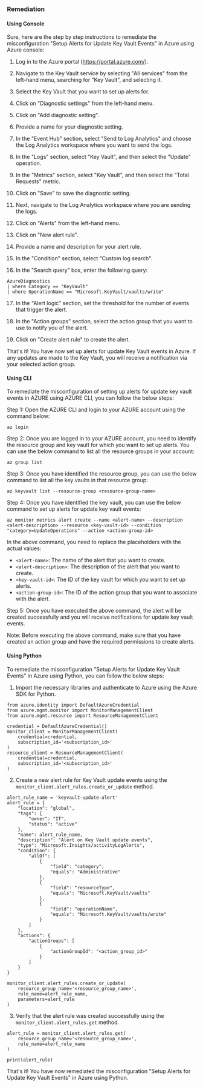 ### Remediation

#### Using Console

Sure, here are the step by step instructions to remediate the misconfiguration "Setup Alerts for Update Key Vault Events" in Azure using Azure console:

1. Log in to the Azure portal (https://portal.azure.com/).

2. Navigate to the Key Vault service by selecting "All services" from the left-hand menu, searching for "Key Vault", and selecting it.

3. Select the Key Vault that you want to set up alerts for.

4. Click on "Diagnostic settings" from the left-hand menu.

5. Click on "Add diagnostic setting".

6. Provide a name for your diagnostic setting.

7. In the "Event Hub" section, select "Send to Log Analytics" and choose the Log Analytics workspace where you want to send the logs.

8. In the "Logs" section, select "Key Vault", and then select the "Update" operation.

9. In the "Metrics" section, select "Key Vault", and then select the "Total Requests" metric.

10. Click on "Save" to save the diagnostic setting.

11. Next, navigate to the Log Analytics workspace where you are sending the logs.

12. Click on "Alerts" from the left-hand menu.

13. Click on "New alert rule".

14. Provide a name and description for your alert rule.

15. In the "Condition" section, select "Custom log search".

16. In the "Search query" box, enter the following query: 

```
AzureDiagnostics
| where Category == "KeyVault"
| where OperationName == "Microsoft.KeyVault/vaults/write"
```

17. In the "Alert logic" section, set the threshold for the number of events that trigger the alert.

18. In the "Action groups" section, select the action group that you want to use to notify you of the alert.

19. Click on "Create alert rule" to create the alert.

That's it! You have now set up alerts for update Key Vault events in Azure. If any updates are made to the Key Vault, you will receive a notification via your selected action group.

#### Using CLI

To remediate the misconfiguration of setting up alerts for update key vault events in AZURE using AZURE CLI, you can follow the below steps:

Step 1: Open the AZURE CLI and login to your AZURE account using the command below:

```
az login
```

Step 2: Once you are logged in to your AZURE account, you need to identify the resource group and key vault for which you want to set up alerts. You can use the below command to list all the resource groups in your account:

```
az group list
```

Step 3: Once you have identified the resource group, you can use the below command to list all the key vaults in that resource group:

```
az keyvault list --resource-group <resource-group-name>
```

Step 4: Once you have identified the key vault, you can use the below command to set up alerts for update key vault events:

```
az monitor metrics alert create --name <alert-name> --description <alert-description> --resource <key-vault-id> --condition "category=UpdateOperations" --action <action-group-id>
```

In the above command, you need to replace the placeholders with the actual values:

- `<alert-name>`: The name of the alert that you want to create.
- `<alert-description>`: The description of the alert that you want to create.
- `<key-vault-id>`: The ID of the key vault for which you want to set up alerts.
- `<action-group-id>`: The ID of the action group that you want to associate with the alert.

Step 5: Once you have executed the above command, the alert will be created successfully and you will receive notifications for update key vault events.

Note: Before executing the above command, make sure that you have created an action group and have the required permissions to create alerts.

#### Using Python

To remediate the misconfiguration "Setup Alerts for Update Key Vault Events" in Azure using Python, you can follow the below steps:

1. Import the necessary libraries and authenticate to Azure using the Azure SDK for Python.

```
from azure.identity import DefaultAzureCredential
from azure.mgmt.monitor import MonitorManagementClient
from azure.mgmt.resource import ResourceManagementClient

credential = DefaultAzureCredential()
monitor_client = MonitorManagementClient(
    credential=credential,
    subscription_id='<subscription_id>'
)
resource_client = ResourceManagementClient(
    credential=credential,
    subscription_id='<subscription_id>'
)
```

2. Create a new alert rule for Key Vault update events using the `monitor_client.alert_rules.create_or_update` method.

```
alert_rule_name = 'keyvault-update-alert'
alert_rule = {
    "location": "global",
    "tags": {
        "owner": "IT",
        "status": "active"
    },
    "name": alert_rule_name,
    "description": "Alert on Key Vault update events",
    "type": "Microsoft.Insights/activityLogAlerts",
    "condition": {
        "allOf": [
            {
                "field": "category",
                "equals": "Administrative"
            },
            {
                "field": "resourceType",
                "equals": "Microsoft.KeyVault/vaults"
            },
            {
                "field": "operationName",
                "equals": "Microsoft.KeyVault/vaults/write"
            }
        ]
    },
    "actions": {
        "actionGroups": [
            {
                "actionGroupId": "<action_group_id>"
            }
        ]
    }
}

monitor_client.alert_rules.create_or_update(
    resource_group_name='<resource_group_name>',
    rule_name=alert_rule_name,
    parameters=alert_rule
)
```

3. Verify that the alert rule was created successfully using the `monitor_client.alert_rules.get` method.

```
alert_rule = monitor_client.alert_rules.get(
    resource_group_name='<resource_group_name>',
    rule_name=alert_rule_name
)

print(alert_rule)
```

That's it! You have now remediated the misconfiguration "Setup Alerts for Update Key Vault Events" in Azure using Python.

